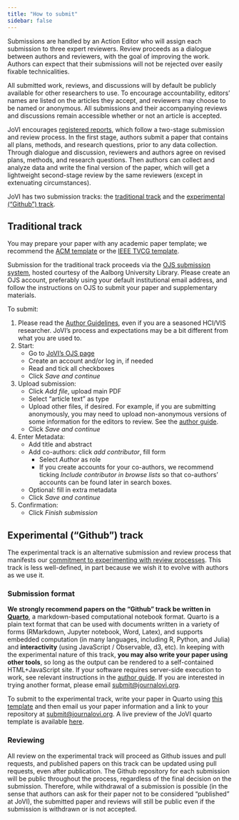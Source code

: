 ```yaml
---
title: "How to submit"
sidebar: false
---
```


Submissions are handled by an Action Editor who will assign each submission to three expert reviewers. Review proceeds as a dialogue between authors and reviewers, with the goal of improving the work. Authors can expect that their submissions will not be rejected over easily fixable technicalities.

All submitted work, reviews, and discussions will by default be publicly available for other researchers to use. To encourage accountability, editors’ names are listed on the articles they accept, and reviewers may choose to be named or anonymous. All submissions and their accompanying reviews and discussions remain accessible whether or not an article is accepted.

JoVI encourages [registered reports](https://www.cos.io/initiatives/registered-reports), which follow a two-stage submission and review process. In the first stage, authors submit a paper that contains all plans, methods, and research questions, prior to any data collection. Through dialogue and discussion, reviewers and authors agree on revised plans, methods, and research questions.  Then authors can collect and analyze data and write the final version of the paper, which will get a lightweight second-stage review by the same reviewers (except in extenuating circumstances).


JoVI has two submission tracks: the [traditional track](#traditional) and the [experimental ("Github") track](#experimental).

## Traditional track {#traditional}

You may prepare your paper with any academic paper template; we recommend the [ACM template](https://www.acm.org/publications/proceedings-template) or the [IEEE TVCG template](https://tc.computer.org/vgtc/publications/journal/).

Submission for the traditional track proceeds via the [OJS submission system](https://journals.aau.dk/index.php/jovi/), hosted courtesy of the Aalborg University Library. Please create an OJS account, preferably using your default institutional email address, and follow the instructions on OJS to submit your paper and supplementary materials. 

To submit:

1. Please read the [Author Guidelines](author-guide.qmd), even if you are a seasoned HCI/VIS researcher. JoVI's process and expectations may be a bit different from what you are used to. 
2. Start:
    * Go to [JoVI's OJS page](https://journals.aau.dk/index.php/jovi/submission/wizard)
    * Create an account and/or log in, if needed
    * Read and tick all checkboxes
    * Click *Save and continue*
3. Upload submission:
    * Click *Add file*, upload main PDF
    * Select "article text" as type
    * Upload other files, if desired. For example, if you are submitting anonymously, you may need to upload non-anonymous versions of some information for the editors to review. See the [author guide](author-guide.qmd#sections).
    * Click *Save and continue*
4. Enter Metadata:
    * Add title and abstract
    * Add co-authors: click *add contributor*, fill form
        * Select *Author* as role
        * If you create accounts for your co-authors, we recommend ticking *Include contributor in browse lists* so that co-authors' accounts can be found later in search boxes.
    * Optional: fill in extra metadata
    * Click *Save and continue*
5. Confirmation:
    * Click *Finish submission*

## Experimental ("Github") track {#experimental}

The experimental track is an alternative submission and review process that manifests our [commitment to experimenting with review processes](index.qmd#ambitions). This track is less well-defined, in part because we wish it to evolve with authors as we use it.

### Submission format
**We strongly recommend papers on the "Github" track be written in [Quarto](https://quarto.org/)**, a markdown-based computational notebook format. Quarto is a plain text format that can be used with documents written in a variety of forms (RMarkdown, Jupyter notebook, Word, Latex), and supports embedded computation (in many languages, including R, Python, and Julia) and **interactivity** (using JavaScript / Observable, d3, etc). In keeping with the experimental nature of this track, **you may also write your paper using other tools**, so long as the output can be rendered to a self-contained HTML+JavaScript site.
If your software requires server-side execution to work, see relevant instructions in the [author guide](https://www.journalovi.org/author-guide.html#what-if-my-interactive-article-requires-server-side-execution). 
If you are interested in trying another format, please email [submit@journalovi.org](mailto:submit@journalovi.org).

To submit to the experimental track, write your paper in Quarto using [this template](https://github.com/journalovi/jovi-template-quarto) and then email us your paper information and a link to your repository at [submit@journalovi.org](mailto:submit@journalovi.org). A live preview of the JoVI quarto template is available [here](https://www.journalovi.org/jovi-template-quarto/).


### Reviewing

All review on the experimental track will proceed as Github issues and pull requests, and published papers on this track can be updated using pull requests, even after publication. The Github repository for each submission will be public throughout the process, regardless of the final decision on the submission. Therefore, while withdrawal of a submission is possible (in the sense that authors can ask for their paper not to be considered "published" at JoVI), the submitted paper and reviews will still be public even if the submission is withdrawn or is not accepted.
